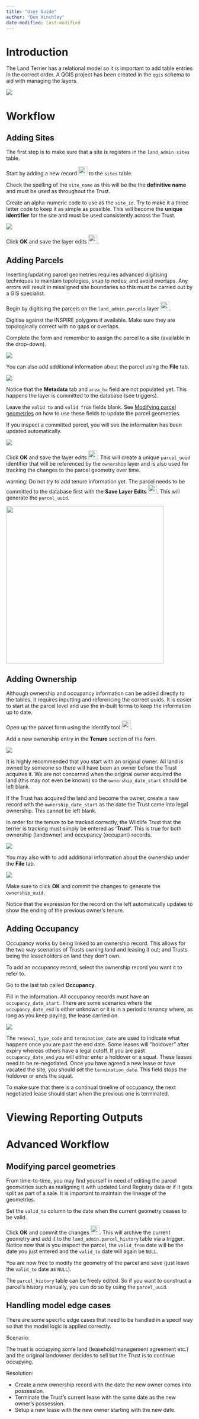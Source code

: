 ```yaml
---
title: "User Guide"
author: "Dom Hinchley"
date-modified: last-modified
---
```


# Introduction

The Land Terrier has a relational model so it is important to add table entries in the correct order. A QGIS project has been created in the `qgis` schema to aid with managing the layers.

![](assets/img/terrier-connection.PNG)

# Workflow

## Adding Sites

The first step is to make sure that a site is registers in the `land_admin.sites` table.

Start by adding a new record ![](https://raw.githubusercontent.com/qgis/QGIS/refs/heads/master/images/themes/default/mActionNewTableRow.svg){width="24"} to the `sites` table.

Check the spelling of the `site_name` as this will be the the **definitive name** and must be used as throughout the Trust.

Create an alpha-numeric code to use as the `site_id`. Try to make it a three letter code to keep it as simple as possible. This will become the **unique identifier** for the site and must be used consistently across the Trust.

![](assets/img/form-sites.PNG)

Click **OK** and save the layer edits ![](https://raw.githubusercontent.com/qgis/QGIS/refs/heads/master/images/themes/default/mActionSaveEdits.svg){width="24"}.

## Adding Parcels

::: callout-warning
Inserting/updating parcel geometries requires advanced digitising techniques to maintain topologies, snap to nodes, and avoid overlaps. Any errors will result in misaligned site boundaries so this must be carried out by a GIS specialist.
:::

Begin by digitising the parcels on the `land_admin.parcels` layer ![](https://raw.githubusercontent.com/qgis/QGIS/refs/heads/master/images/themes/default/mActionCapturePolygon.svg){width="24"}.

::: callout-note
Digitise against the INSPIRE polygons if available. Make sure they are topologically correct with no gaps or overlaps.
:::

Complete the form and remember to assign the parcel to a site (available in the drop-down).

![](assets/img/form-parcels-01.PNG){fig-align="center"}

You can also add additional information about the parcel using the **File** tab.

![](assets/img/form-parcels-02.PNG)

Notice that the **Metadata** tab and `area_ha` field are not populated yet. This happens the layer is committed to the database (see triggers).

::: callout-important
Leave the `valid to` and `valid from` fields blank. See [Modifying parcel geometries] on how to use these fields to update the parcel geometries.
:::

If you inspect a committed parcel, you will see the information has been updated automatically.

![](assets/img/form-parcels-03.PNG)

Click **OK** and save the layer edits ![](https://raw.githubusercontent.com/qgis/QGIS/refs/heads/master/images/themes/default/mActionSaveEdits.svg){width="24"}. This will create a unique `parcel_uuid` identifier that will be referenced by the `ownership` layer and is also used for tracking the changes to the parcel geometry over time.

warning: Do not try to add tenure information yet. The parcel needs to be committed to the database first with the **Save Layer Edits** ![](https://raw.githubusercontent.com/qgis/QGIS/refs/heads/master/images/themes/default/mActionSaveEdits.svg){width="24"}. This will generate the `parcel_uuid`.

![](assets/img/parcel-geom-01.PNG){fig-align="center" width="425"}

## Adding Ownership

Although ownership and occupancy information can be added directly to the tables, it requires inputting and referencing the correct uuids. It is easier to start at the parcel level and use the in-built forms to keep the information up to date.

Open up the parcel form using the identify tool ![](https://raw.githubusercontent.com/qgis/QGIS/refs/heads/master/images/themes/default/mActionIdentify.svg){width="24"}.

Add a new ownership entry in the **Tenure** section of the form.

![](assets/img/form-ownership-01.PNG){fig-align="center"}

::: callout-note
It is highly recommended that you start with an original owner. All land is owned by someone so there will have been an owner before the Trust acquires it. We are not concerned when the original owner acquired the land (this may not even be known) so the `ownership_date_start` should be left blank.
:::

If the Trust has acquired the land and become the owner, create a new record with the `ownership_date_start` as the date the Trust came into legal ownership. This cannot be left blank.

::: callout-important
In order for the tenure to be tracked correctly, the Wildlife Trust that the terrier is tracking must simply be entered as '***Trust***'. This is true for both ownership (landowner) and occupancy (occupant) records.
:::

![](assets/img/form-ownership-02.PNG)

You may also with to add additional information about the ownership under the **File** tab.

![](assets/img/form-ownership-03.PNG)

Make sure to click **OK** and commit the changes to generate the `ownership_uuid`.

Notice that the expression for the record on the left automatically updates to show the ending of the previous owner's tenure.

## Adding Occupancy

Occupancy works by being linked to an ownership record. This allows for the two way scenarios of Trusts owning land and leasing it out; and Trusts being the leaseholders on land they don't own.

To add an occupancy record, select the ownership record you want it to refer to.

Go to the last tab called **Occupancy**.

Fill in the information. All occupancy records must have an `occupancy_date_start`. There are some scenarios where the `occupancy_date_end` is either unknown or it is in a periodic tenancy where, as long as you keep paying, the lease carried on.

![](assets/img/form-occupancy-01.PNG)

The `renewal_type_code` and `termination_date` are used to indicate what happens once you are past the end date. Some leases will "holdover" after expiry whereas others have a legal cutoff. If you are past `occupancy_date_end` you will either enter a holdover or a squat. These leases need to be re-negotiated. Once you have agreed a new lease or have vacated the site, you should set the `termination_date`. This field stops the holdover or ends the squat.

:::callout-note
To make sure that there is a continual timeline of occupancy, the next negotiated lease should start when the previous one is terminated.
:::

# Viewing Reporting Outputs



# Advanced Workflow

## Modifying parcel geometries {#modifying-parcel-geoms}

From time-to-time, you may find yourself in need of editing the parcel geometries such as realigning it with updated Land Registry data or if it gets split as part of a sale. It is important to maintain the lineage of the geometries.

Set the `valid_to` column to the date when the current geometry ceases to be valid.

Click **OK** and commit the changes ![](https://raw.githubusercontent.com/qgis/QGIS/refs/heads/master/images/themes/default/mActionSaveEdits.svg){width="24"}. This will archive the current geometry and add it to the `land_admin.parcel_history` table via a trigger. Notice now that is you inspect the parcel, the `valid_from` date will be the date you just entered and the `valid_to` date will again be `NULL`.

You are now free to modify the geometry of the parcel and save (just leave the `valid_to` date as `NULL`).

::: callout-note
The `parcel_history` table can be freely edited. So if you want to construct a parcel's history manually, you can do so by using the `parcel_uuid`.
:::

## Handling model edge cases

There are some specific edge cases that need to be handled in a specif way so that the model logic is applied correctly.

Scenario:

The trust is occupying some land (leasehold/management agreement etc.) and the original landowner decides to sell but the Trust is to continue occupying.

Resolution:

-   Create a new ownership record with the date the new owner comes into possession.
-   Terminate the Trust's current lease with the same date as the new owner's possession.
-   Setup a new lease with the new owner starting with the new date.
